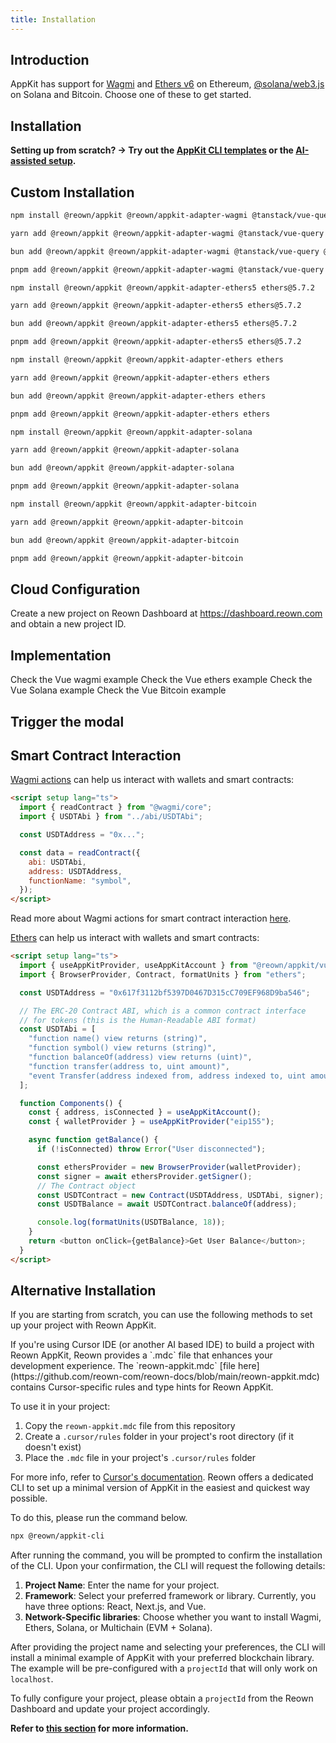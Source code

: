 ```yaml
---
title: Installation
---
```







## Introduction

AppKit has support for [Wagmi](https://wagmi.sh/) and [Ethers v6](https://docs.ethers.org/v6/) on Ethereum, [@solana/web3.js](https://solana-labs.github.io/solana-web3.js/) on Solana and Bitcoin.
Choose one of these to get started.

## Installation

**Setting up from scratch? → Try out the [AppKit CLI templates](#alternative-installation) or the [AI-assisted setup](#alternative-installation).**

## Custom Installation

<Tabs>
<Tab title="Wagmi">

<CodeGroup>

```bash npm
npm install @reown/appkit @reown/appkit-adapter-wagmi @tanstack/vue-query @wagmi/vue viem
```

```bash Yarn
yarn add @reown/appkit @reown/appkit-adapter-wagmi @tanstack/vue-query @wagmi/vue viem
```

```bash Bun
bun add @reown/appkit @reown/appkit-adapter-wagmi @tanstack/vue-query @wagmi/vue viem
```

```bash pnpm
pnpm add @reown/appkit @reown/appkit-adapter-wagmi @tanstack/vue-query @wagmi/vue viem
```

</CodeGroup>

</Tab>
<Tab title="Ethers v5">

<CodeGroup>

```bash npm
npm install @reown/appkit @reown/appkit-adapter-ethers5 ethers@5.7.2
```

```bash Yarn
yarn add @reown/appkit @reown/appkit-adapter-ethers5 ethers@5.7.2
```

```bash Bun
bun add @reown/appkit @reown/appkit-adapter-ethers5 ethers@5.7.2
```

```bash pnpm
pnpm add @reown/appkit @reown/appkit-adapter-ethers5 ethers@5.7.2
```

</CodeGroup>

</Tab>
<Tab title="Ethers">

<CodeGroup>

```bash npm
npm install @reown/appkit @reown/appkit-adapter-ethers ethers
```

```bash Yarn
yarn add @reown/appkit @reown/appkit-adapter-ethers ethers
```

```bash Bun
bun add @reown/appkit @reown/appkit-adapter-ethers ethers
```

```bash pnpm
pnpm add @reown/appkit @reown/appkit-adapter-ethers ethers
```

</CodeGroup>

</Tab>
<Tab title="Solana">

<CodeGroup>

```bash npm
npm install @reown/appkit @reown/appkit-adapter-solana
```

```bash Yarn
yarn add @reown/appkit @reown/appkit-adapter-solana 
```

```bash Bun
bun add @reown/appkit @reown/appkit-adapter-solana
```

```bash pnpm
pnpm add @reown/appkit @reown/appkit-adapter-solana 
```

</CodeGroup>

</Tab>
<Tab title="Bitcoin">

<CodeGroup>

```bash npm
npm install @reown/appkit @reown/appkit-adapter-bitcoin
```

```bash Yarn
yarn add @reown/appkit @reown/appkit-adapter-bitcoin
```

```bash Bun
bun add @reown/appkit @reown/appkit-adapter-bitcoin
```

```bash pnpm
pnpm add @reown/appkit @reown/appkit-adapter-bitcoin
```

</CodeGroup>

</Tab>
</Tabs>

<CloudBanner />

## Cloud Configuration

Create a new project on Reown Dashboard at https://dashboard.reown.com and obtain a new project ID.

## Implementation

<Tabs>
<Tab title="Wagmi">
<Card title="wagmi Example" icon="github" href="https://github.com/reown-com/appkit-web-examples/tree/main/vue/vue-wagmi">
Check the Vue wagmi example
</Card>

<WagmiImplementation />

</Tab>
<Tab title="Ethers v5">

<Ethers5Implementation />

</Tab>
<Tab title="Ethers">
<Card title="ethers Example" icon="github" href="https://github.com/reown-com/appkit-web-examples/tree/main/vue/vue-ethers">
Check the Vue ethers example
</Card>

<EthersImplementation />

</Tab>
<Tab title="Solana">
<Card title="Solana Example" icon="github" href="https://github.com/reown-com/appkit-web-examples/tree/main/vue/vue-solana">
Check the Vue Solana example
</Card>
<SolanaImplementation />

</Tab>
<Tab title="Bitcoin">
<Card title="Bitcoin Example" icon="github" href="https://github.com/reown-com/appkit-web-examples/tree/main/vue/vue-bitcoin">
Check the Vue Bitcoin example
</Card>

<BitcoinImplementation />

</Tab>
</Tabs>

## Trigger the modal

<Tabs>
<Tab title="Wagmi">

<WagmiModal />

</Tab>
<Tab title="Ethers v5">

<EthersModal />

</Tab>
<Tab title="Ethers">

<EthersModal />

</Tab>
<Tab title="Solana">
  <SolanaModal />
</Tab>
<Tab title="Bitcoin">
  <BitcoinModal />
</Tab>
</Tabs>

## Smart Contract Interaction

<Tabs>
<Tab title="Wagmi">

[Wagmi actions](https://wagmi.sh/core/api/actions/readContract) can help us interact with wallets and smart contracts:

```html
<script setup lang="ts">
  import { readContract } from "@wagmi/core";
  import { USDTAbi } from "../abi/USDTAbi";

  const USDTAddress = "0x...";

  const data = readContract({
    abi: USDTAbi,
    address: USDTAddress,
    functionName: "symbol",
  });
</script>
```

Read more about Wagmi actions for smart contract interaction [here](https://wagmi.sh/core/actions/readContract).

</Tab>
<Tab title="Ethers">

[Ethers](https://docs.ethers.org/v6/) can help us interact with wallets and smart contracts:

```html
<script setup lang="ts">
  import { useAppKitProvider, useAppKitAccount } from "@reown/appkit/vue";
  import { BrowserProvider, Contract, formatUnits } from "ethers";

  const USDTAddress = "0x617f3112bf5397D0467D315cC709EF968D9ba546";

  // The ERC-20 Contract ABI, which is a common contract interface
  // for tokens (this is the Human-Readable ABI format)
  const USDTAbi = [
    "function name() view returns (string)",
    "function symbol() view returns (string)",
    "function balanceOf(address) view returns (uint)",
    "function transfer(address to, uint amount)",
    "event Transfer(address indexed from, address indexed to, uint amount)",
  ];

  function Components() {
    const { address, isConnected } = useAppKitAccount();
    const { walletProvider } = useAppKitProvider("eip155");

    async function getBalance() {
      if (!isConnected) throw Error("User disconnected");

      const ethersProvider = new BrowserProvider(walletProvider);
      const signer = await ethersProvider.getSigner();
      // The Contract object
      const USDTContract = new Contract(USDTAddress, USDTAbi, signer);
      const USDTBalance = await USDTContract.balanceOf(address);

      console.log(formatUnits(USDTBalance, 18));
    }
    return <button onClick={getBalance}>Get User Balance</button>;
  }
</script>
```

</Tab>

<Tab title="Solana">
  <SolanaPrograms />
</Tab>

</Tabs>

## Alternative Installation

If you are starting from scratch, you can use the following methods to set up your project with Reown AppKit.

<AccordionGroup>
<Accordion title="Set up Reown AppKit using AI">
  If you're using Cursor IDE (or another AI based IDE) to build a project with Reown AppKit, Reown provides a `.mdc` file that enhances your development experience. The `reown-appkit.mdc` [file here](https://github.com/reown-com/reown-docs/blob/main/reown-appkit.mdc) contains Cursor-specific rules and type hints for Reown AppKit.

  To use it in your project:

  1. Copy the `reown-appkit.mdc` file from this repository
  2. Create a `.cursor/rules` folder in your project's root directory (if it doesn't exist)
  3. Place the `.mdc` file in your project's `.cursor/rules` folder

  For more info, refer to [Cursor's documentation](https://docs.cursor.com/context/rules#project-rules).
</Accordion>
<Accordion title="AppKit CLI">
  Reown offers a dedicated CLI to set up a minimal version of AppKit in the easiest and quickest way possible.

  To do this, please run the command below.

  ```bash
  npx @reown/appkit-cli
  ```

  After running the command, you will be prompted to confirm the installation of the CLI. Upon your confirmation, the CLI will request the following details:

  1. **Project Name**: Enter the name for your project.
  2. **Framework**: Select your preferred framework or library. Currently, you have three options: React, Next.js, and Vue.
  3. **Network-Specific libraries**: Choose whether you want to install Wagmi, Ethers, Solana, or Multichain (EVM + Solana).

  After providing the project name and selecting your preferences, the CLI will install a minimal example of AppKit with your preferred blockchain library. The example will be pre-configured with a `projectId` that will only work on `localhost`.

  To fully configure your project, please obtain a `projectId` from the Reown Dashboard and update your project accordingly.

  **Refer to [this section](#cloud-configuration) for more information.**
</Accordion>
</AccordionGroup>
